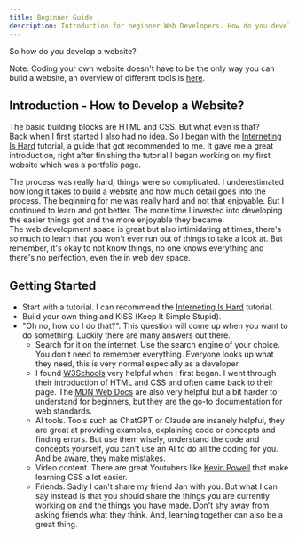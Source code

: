 ```yaml
---
title: Beginner Guide
description: Introduction for beginner Web Developers. How do you develop a website?
---
```


So how do you develop a website?

Note: Coding your own website doesn't have to be the only way you can build a website, an overview of different tools is [here](/start/ways-to-build).

## Introduction - How to Develop a Website?
The basic building blocks are HTML and CSS. But what even is that?  
Back when I first started I also had no idea. So I began with the [Interneting Is Hard](https://internetingishard.netlify.app/) tutorial, a guide that got recommended to me. It gave me a great introduction, right after finishing the tutorial I began working on my first website which was a portfolio page.

The process was really hard, things were so complicated. I underestimated how long it takes to build a website and how much detail goes into the process. The beginning for me was really hard and not that enjoyable. But I continued to learn and got better. The more time I invested into developing the easier things got and the more enjoyable they became.  
The web development space is great but also intimidating at times, there's so much to learn that you won't ever run out of things to take a look at. But remember, it's okay to not know things, no one knows everything and there's no perfection, even the in web dev space.

## Getting Started
- Start with a tutorial. I can recommend the [Interneting Is Hard](https://internetingishard.netlify.app/) tutorial.
- Build your own thing and KISS (Keep It Simple Stupid).
- "Oh no, how do I do that?". This question will come up when you want to do something. Luckily there are many answers out there.
	- Search for it on the internet. Use the search engine of your choice. You don't need to remember everything. Everyone looks up what they need, this is very normal especially as a developer.
	- I found [W3Schools](https://www.w3schools.com/html/) very helpful when I first began. I went through their introduction of HTML and CSS and often came back to their page. The [MDN Web Docs](https://developer.mozilla.org/en-US/) are also very helpful but a bit harder to understand for beginners, but they are the go-to documentation for web standards.
	- AI tools. Tools such as ChatGPT or Claude are insanely helpful, they are great at providing examples, explaining code or concepts and finding errors. But use them wisely, understand the code and concepts yourself, you can't use an AI to do all the coding for you. And be aware, they make mistakes.
	- Video content. There are great Youtubers like [Kevin Powell](https://www.youtube.com/@KevinPowell) that make learning CSS a lot easier.
	- Friends. Sadly I can't share my friend Jan with you. But what I can say instead is that you should share the things you are currently working on and the things you have made. Don't shy away from asking friends what they think. And, learning together can also be a great thing.